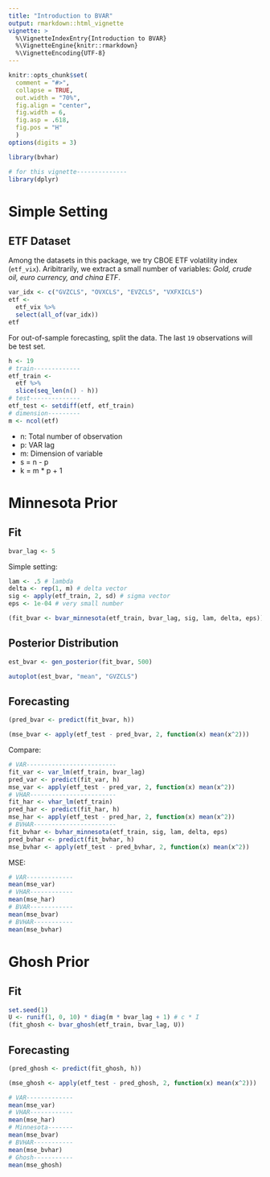 ```yaml
---
title: "Introduction to BVAR"
output: rmarkdown::html_vignette
vignette: >
  %\VignetteIndexEntry{Introduction to BVAR}
  %\VignetteEngine{knitr::rmarkdown}
  %\VignetteEncoding{UTF-8}
---
```


```r
knitr::opts_chunk$set(
  comment = "#>",
  collapse = TRUE,
  out.width = "70%",
  fig.align = "center",
  fig.width = 6,
  fig.asp = .618,
  fig.pos = "H"
  )
options(digits = 3)
```

```r
library(bvhar)
```

```r
# for this vignette--------------
library(dplyr)
```

# Simple Setting

## ETF Dataset

Among the datasets in this package, we try CBOE ETF volatility index (`etf_vix`).
Aribitrarily, we extract a small number of variables: *Gold, crude oil, euro currency, and china ETF*.

```r
var_idx <- c("GVZCLS", "OVXCLS", "EVZCLS", "VXFXICLS")
etf <- 
  etf_vix %>% 
  select(all_of(var_idx))
etf
```

For out-of-sample forecasting, split the data.
The last `19` observations will be test set.

```r
h <- 19
# train-------------
etf_train <- 
  etf %>% 
  slice(seq_len(n() - h))
# test--------------
etf_test <- setdiff(etf, etf_train)
# dimension---------
m <- ncol(etf)
```

- n: Total number of observation
- p: VAR lag
- m: Dimension of variable
- s = n - p
- k = m * p + 1

# Minnesota Prior

## Fit

```r
bvar_lag <- 5
```

Simple setting:

```r
lam <- .5 # lambda
delta <- rep(1, m) # delta vector
sig <- apply(etf_train, 2, sd) # sigma vector
eps <- 1e-04 # very small number
```

```r
(fit_bvar <- bvar_minnesota(etf_train, bvar_lag, sig, lam, delta, eps))
```

## Posterior Distribution

```r
est_bvar <- gen_posterior(fit_bvar, 500)
```

```r
autoplot(est_bvar, "mean", "GVZCLS")
```



## Forecasting

```r
(pred_bvar <- predict(fit_bvar, h))
```

```r
(mse_bvar <- apply(etf_test - pred_bvar, 2, function(x) mean(x^2)))
```

Compare:

```r
# VAR-------------------------
fit_var <- var_lm(etf_train, bvar_lag)
pred_var <- predict(fit_var, h)
mse_var <- apply(etf_test - pred_var, 2, function(x) mean(x^2))
# VHAR------------------------
fit_har <- vhar_lm(etf_train)
pred_har <- predict(fit_har, h)
mse_har <- apply(etf_test - pred_har, 2, function(x) mean(x^2))
# BVHAR-----------------------
fit_bvhar <- bvhar_minnesota(etf_train, sig, lam, delta, eps)
pred_bvhar <- predict(fit_bvhar, h)
mse_bvhar <- apply(etf_test - pred_bvhar, 2, function(x) mean(x^2))
```

MSE:

```r
# VAR-------------
mean(mse_var)
# VHAR------------
mean(mse_har)
# BVAR------------
mean(mse_bvar)
# BVHAR-----------
mean(mse_bvhar)
```

# Ghosh Prior

## Fit

```r
set.seed(1)
U <- runif(1, 0, 10) * diag(m * bvar_lag + 1) # c * I
(fit_ghosh <- bvar_ghosh(etf_train, bvar_lag, U))
```

## Forecasting

```r
(pred_ghosh <- predict(fit_ghosh, h))
```

```r
(mse_ghosh <- apply(etf_test - pred_ghosh, 2, function(x) mean(x^2)))
```

```r
# VAR-------------
mean(mse_var)
# VHAR------------
mean(mse_har)
# Minnesota-------
mean(mse_bvar)
# BVHAR-----------
mean(mse_bvhar)
# Ghosh-----------
mean(mse_ghosh)
```



